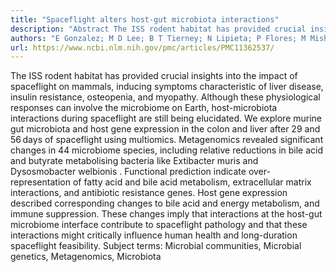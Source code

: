 ```yaml
---
title: "Spaceflight alters host-gut microbiota interactions"
description: "Abstract The ISS rodent habitat has provided crucial insights into the impact of spaceflight on mammals, inducing symptoms characteristic of liver disease, insulin resistance, osteopenia, and myopathy..."
authors: "E Gonzalez; M D Lee; B T Tierney; N Lipieta; P Flores; M Mishra; L Beckett; A Finkelstein; A Mo; P Walton; F Karouia; R Barker; R J Jansen; S J Green; S Weging; J Kelliher; N K Singh; D Bezdan; J Galazska; N J B Brereton"
url: https://www.ncbi.nlm.nih.gov/pmc/articles/PMC11362537/
---
```


The ISS rodent habitat has provided crucial insights into the impact of spaceflight on mammals, inducing symptoms characteristic of liver disease, insulin resistance, osteopenia, and myopathy. Although these physiological responses can involve the microbiome on Earth, host-microbiota interactions during spaceflight are still being elucidated. We explore murine gut microbiota and host gene expression in the colon and liver after 29 and 56 days of spaceflight using multiomics. Metagenomics revealed significant changes in 44 microbiome species, including relative reductions in bile acid and butyrate metabolising bacteria like Extibacter muris and Dysosmobacter welbionis . Functional prediction indicate over-representation of fatty acid and bile acid metabolism, extracellular matrix interactions, and antibiotic resistance genes. Host gene expression described corresponding changes to bile acid and energy metabolism, and immune suppression. These changes imply that interactions at the host-gut microbiome interface contribute to spaceflight pathology and that these interactions might critically influence human health and long-duration spaceflight feasibility. Subject terms: Microbial communities, Microbial genetics, Metagenomics, Microbiota

